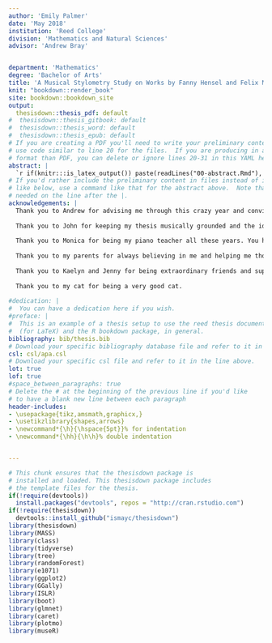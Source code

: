 ```yaml
---
author: 'Emily Palmer'
date: 'May 2018'
institution: 'Reed College'
division: 'Mathematics and Natural Sciences'
advisor: 'Andrew Bray'


department: 'Mathematics'
degree: 'Bachelor of Arts'
title: 'A Musical Stylometry Study on Works by Fanny Hensel and Felix Mendelssohn'
knit: "bookdown::render_book"
site: bookdown::bookdown_site
output: 
  thesisdown::thesis_pdf: default
#  thesisdown::thesis_gitbook: default
#  thesisdown::thesis_word: default
#  thesisdown::thesis_epub: default
# If you are creating a PDF you'll need to write your preliminary content here or
# use code similar to line 20 for the files.  If you are producing in a different
# format than PDF, you can delete or ignore lines 20-31 in this YAML header.
abstract: |
  `r if(knitr:::is_latex_output()) paste(readLines("00-abstract.Rmd"), collapse = '\n  ')`
# If you'd rather include the preliminary content in files instead of inline
# like below, use a command like that for the abstract above.  Note that a tab is 
# needed on the line after the |.
acknowledgements: |
  Thank you to Andrew for advising me through this crazy year and convincing me to do statistics. Thank you to Angélica for your support and inspiring me to be a math major. Thank you to the entire math department for being generally amazing. 
  
  Thank you to John for keeping my thesis musically grounded and the idea for the focus of this thesis. 
  
  Thank you to Monica for being my piano teacher all these years. You have helped me grow so much as a musician.
  
  Thank you to my parents for always believing in me and helping me though the hard times. Your support means everything.
  
  Thank you to Kaelyn and Jenny for being extraordinary friends and supporting me though this past year. Thank you to Makana and Andie and our crazy math study parties sophomore year and beyond. You all are why I made it through.  
  
  Thank you to my cat for being a very good cat.  
  
#dedication: |
#  You can have a dedication here if you wish. 
#preface: |
#  This is an example of a thesis setup to use the reed thesis document class
#  (for LaTeX) and the R bookdown package, in general.
bibliography: bib/thesis.bib
# Download your specific bibliography database file and refer to it in the line above.
csl: csl/apa.csl
# Download your specific csl file and refer to it in the line above.
lot: true
lof: true
#space_between_paragraphs: true
# Delete the # at the beginning of the previous line if you'd like
# to have a blank new line between each paragraph
header-includes:
- \usepackage{tikz,amsmath,graphicx,}
- \usetikzlibrary{shapes,arrows}
- \newcommand*{\h}{\hspace{5pt}}% for indentation
- \newcommand*{\hh}{\h\h}% double indentation


---
```


<!--
Above is the YAML (YAML Ain't Markup Language) header that includes a lot of metadata used to produce the document.  Be careful with spacing in this header!

If you'd prefer to not include a Dedication, for example, simply delete lines 17 and 18 above or add a # before them to comment them out.  If you have other LaTeX packages you would like to include, delete the # before header-includes and list the packages after hyphens on new lines.

If you'd like to include a comment that won't be produced in your resulting file enclose it in a block like this.
-->

<!--
If you receive a duplicate label error after knitting, make sure to delete the index.Rmd file and then knit again.
-->

```r
# This chunk ensures that the thesisdown package is
# installed and loaded. This thesisdown package includes
# the template files for the thesis.
if(!require(devtools))
  install.packages("devtools", repos = "http://cran.rstudio.com")
if(!require(thesisdown))
  devtools::install_github("ismayc/thesisdown")
library(thesisdown)
library(MASS)
library(class)
library(tidyverse)
library(tree)
library(randomForest)
library(e1071)
library(ggplot2)
library(GGally)
library(ISLR)
library(boot)
library(glmnet)
library(caret)
library(plotmo)
library(museR)
```

<!-- You'll need to include the order that you'd like Rmd files to appear in the _bookdown.yml file for
PDF files and also delete the # before rmd_files: there.  You'll want to not include 00(two-hyphens)prelim.Rmd
and 00-abstract.Rmd since they are handled in the YAML above differently for the PDF version.
-->



